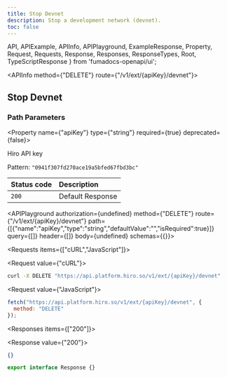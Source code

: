 ```yaml
---
title: Stop Devnet
description: Stop a development network (devnet).
toc: false
---
```


  API,
  APIExample,
  APIInfo,
  APIPlayground,
  ExampleResponse,
  Property,
  Request,
  Requests,
  Response,
  Responses,
  ResponseTypes,
  Root,
  TypeScriptResponse
} from 'fumadocs-openapi/ui';

<Root baseUrl="https://api.platform.hiro.so">

<API>

<APIInfo method={"DELETE"} route={"/v1/ext/{apiKey}/devnet"}>

## Stop Devnet

### Path Parameters

<Property name={"apiKey"} type={"string"} required={true} deprecated={false}>

Hiro API key

<span>Pattern: `"0941f307fd270ace19a5bfed67fbd3bc"`</span>

</Property>

| Status code | Description |
| :----------- | :----------- |
| `200` | Default Response |

<APIPlayground authorization={undefined} method={"DELETE"} route={"/v1/ext/{apiKey}/devnet"} path={[{"name":"apiKey","type":"string","defaultValue":"","isRequired":true}]} query={[]} header={[]} body={undefined} schemas={{}}>

</APIPlayground>

</APIInfo>

<APIExample>

<Requests items={["cURL","JavaScript"]}>

<Request value={"cURL"}>

```bash
curl -X DELETE "https://api.platform.hiro.so/v1/ext/{apiKey}/devnet"
```

</Request>

<Request value={"JavaScript"}>

```js
fetch("https://api.platform.hiro.so/v1/ext/{apiKey}/devnet", {
  method: "DELETE"
});
```

</Request>

</Requests>

<Responses items={["200"]}>

<Response value={"200"}>

<ResponseTypes>

<ExampleResponse>

```json
{}
```

</ExampleResponse>

<TypeScriptResponse>

```ts
export interface Response {}
```

</TypeScriptResponse>

</ResponseTypes>

</Response>

</Responses>

</APIExample>

</API>

</Root>
